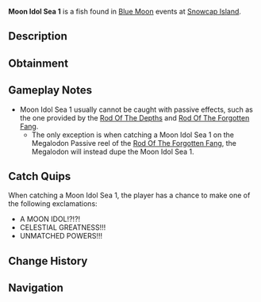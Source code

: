 {{FishInfobox
|image          = Moon Idol Sea 1.png
|rarity         = Secret
|sea            = First Sea
|location       = [[Blue Moon - First Sea]]
|sublocation    = 
|sources        = Fishing Rod
|nopassive      = 1
|radar_location = 
|prog_speed     = -80
|xp             = 20000
|weather        = 
|time           = 
|season         = 
|bait           = 
|base_weight    = 50
|base_value     = 30000
|weight_range   = 0
|base_chance    = 1
|base_resil     = 150
}}
'''Moon Idol Sea 1''' is a {{Rarity|Secret}} fish found in [[Blue Moon]] events at [[Snowcap Island]].

== Description ==
{{Description|A moon shaped stone with an unmatched spirit...|Bestiary Entry}}

== Obtainment ==
{{Fish Availability|
Blue Moon/First Sea
|top_rods      = 
Great Rod of Oscar\755.43\13294.38;
Astralhook Rod\684.42\13074.75;
Ethereal Prism Rod\658.28\12645.54;
Seraphic Rod\644.15\13046.57;
Leviathan's Fang Rod\631.45\12817.04;
Resourceful Rod\481.04\9714.52;
Destiny Rod\536.9\12120.59;
No-Life Rod\601.75\12929.81;
Tempest Rod\609.03\12820.63;
Rod Of The Forgotten Fang\580.41\12219.75;
Challenger's Rod\578.45\12343.34;
Rod Of The Depths\513.04\10771.44;
Rod Of The Exalted One\511.49\10546.84;
Zeus Rod\481.78\10575.82;
Verdant Shear Rod\476.43\10695.39;
Blazebringer Rod\468.2\10277.78;
Free Spirit Rod\460.63\9838.4;
Trident Rod\449.16\9593.37;
Depthseeker Rod\441.55\9989.15;
Avalanche Rod\397.74\9026.11;
Volcanic Rod\380.15\8344.85;
Steady Rod\120.97\2826.29
|recommended   = Ethereal Prism Rod
}}

== Gameplay Notes ==
* Moon Idol Sea 1 usually cannot be caught with passive effects, such as the one provided by the [[Rod Of The Depths]] and [[Rod Of The Forgotten Fang]].
** The only exception is when catching a Moon Idol Sea 1 on the Megalodon Passive reel of the [[Rod Of The Forgotten Fang]], the Megalodon will instead dupe the Moon Idol Sea 1.

== Catch Quips ==
When catching a Moon Idol Sea 1, the player has a chance to make one of the following exclamations:
* A MOON IDOL!?!?!
* CELESTIAL GREATNESS!!!
* UNMATCHED POWERS!!!

== Change History ==
{{Change History|{{subst:Current Version}}}}

== Navigation ==
{{Fish Navbox|Blue Moon - First Sea}}